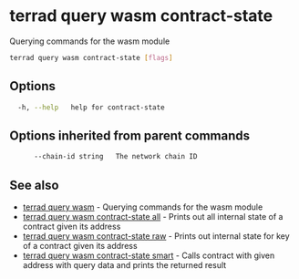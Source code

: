 # terrad query wasm contract-state

Querying commands for the wasm module

```sh Terrad
terrad query wasm contract-state [flags]
```

## Options

```sh Terrad
  -h, --help   help for contract-state
```

## Options inherited from parent commands

```sh Terrad
      --chain-id string   The network chain ID
```

## See also

* [terrad query wasm](terrad_query_wasm.mdx)	 - Querying commands for the wasm module
* [terrad query wasm contract-state all](terrad_query_wasm_contract-state_all.mdx)	 - Prints out all internal state of a contract given its address
* [terrad query wasm contract-state raw](terrad_query_wasm_contract-state_raw.mdx)	 - Prints out internal state for key of a contract given its address
* [terrad query wasm contract-state smart](terrad_query_wasm_contract-state_smart.mdx)	 - Calls contract with given address with query data and prints the returned result


